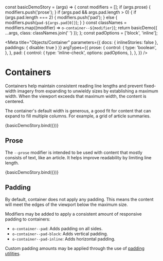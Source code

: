 const basicDemoStory = (args) => {
  const modifiers = [];
  if (args.prose) {
    modifiers.push('prose');
  }
  if (args.pad && args.pad.length > 0) {
    if (args.pad.length === 2) {
      modifiers.push('pad');
    } else {
      modifiers.push(`pad-${args.pad[0]}`);
    }
  }
  const classNames = modifiers.map((modifier) => `o-container--${modifier}`);
  return basicDemo({ ...args, class: classNames.join(' ') });
};
const padOptions = ['block', 'inline'];

<!--
Inline stories disabled so media queries will behave as expected within
embedded examples.
-->

<Meta
  title="Objects/Container"
  parameters={{ docs: { inlineStories: false }, paddings: { disable: true } }}
  argTypes={{
    prose: {
      control: {
        type: 'boolean',
      },
    },
    pad: {
      control: {
        type: 'inline-check',
        options: padOptions,
      },
    },
  }}
/>

# Containers

Containers help maintain consistent reading line lengths and prevent fixed-width imagery from expanding to unwieldy sizes by establishing a maximum width. When the viewport exceeds that maximum width, the content is centered.

The container's default width is generous, a good fit for content that can expand to fill multiple columns. For example, a grid of article summaries.

<Canvas>
  <Story name="Basic" height="300px" args={{ prose: false, pad: padOptions }}>
    {basicDemoStory.bind({})}
  </Story>
</Canvas>

## Prose

The `--prose` modifier is intended to be used with content that mostly consists of text, like an article. It helps improve readability by limiting line length.

<Canvas>
  <Story name="Prose" height="300px" args={{ prose: true, pad: padOptions }}>
    {basicDemoStory.bind({})}
  </Story>
</Canvas>

## Padding

By default, container does not apply any padding. This means the content will meet the edges of the viewport below the maximum size.

Modifiers may be added to apply a consistent amount of responsive padding to containers:

- `o-container--pad`: Adds padding on all sides.
- `o-container--pad-block`: Adds vertical padding.
- `o-container--pad-inline`: Adds horizontal padding.

Custom padding amounts may be applied through the use of [padding utilities](/docs/utilities-spacing--padding).
